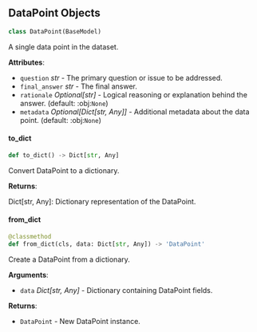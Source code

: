 <a id="camel.datasets.models"></a>

<a id="camel.datasets.models.DataPoint"></a>

## DataPoint Objects

```python
class DataPoint(BaseModel)
```

A single data point in the dataset.

**Attributes**:

- `question` _str_ - The primary question or issue to be addressed.
- `final_answer` _str_ - The final answer.
- `rationale` _Optional[str]_ - Logical reasoning or explanation behind the
  answer. (default: :obj:`None`)
- `metadata` _Optional[Dict[str, Any]]_ - Additional metadata about the data
  point. (default: :obj:`None`)

<a id="camel.datasets.models.DataPoint.to_dict"></a>

#### to\_dict

```python
def to_dict() -> Dict[str, Any]
```

Convert DataPoint to a dictionary.

**Returns**:

  Dict[str, Any]: Dictionary representation of the DataPoint.

<a id="camel.datasets.models.DataPoint.from_dict"></a>

#### from\_dict

```python
@classmethod
def from_dict(cls, data: Dict[str, Any]) -> 'DataPoint'
```

Create a DataPoint from a dictionary.

**Arguments**:

- `data` _Dict[str, Any]_ - Dictionary containing DataPoint fields.
  

**Returns**:

- `DataPoint` - New DataPoint instance.

